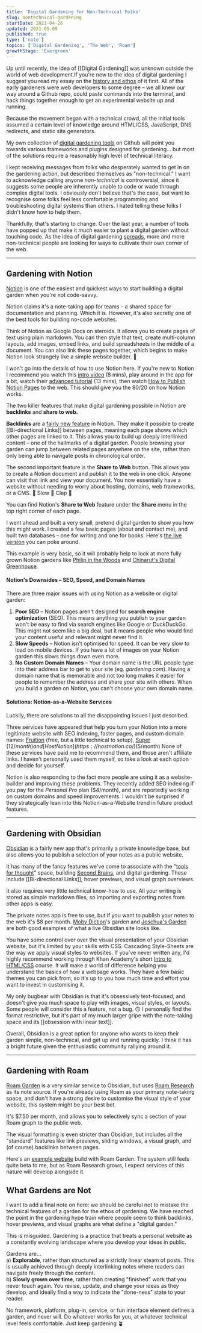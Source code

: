 ```yaml
---
title: 'Digital Gardening for Non-Technical Folks'
slug: nontechnical-gardening
startDate: 2021-04-26
updated: 2021-05-09
published: true
type: ['note']
topics: ['Digital Gardening', 'The Web', 'Roam']
growthStage: 'Evergreen'
---
```


<IntroParagraph>

Up until recently, the idea of [[Digital Gardening]] was unknown outside the world of web development.<Footnote idName={1}>If you're new to the idea of digital gardening I suggest you read my essay on the [history and ethos](/garden-history) of it first.</Footnote> All of the early gardeners were web developers to some degree – we all knew our way around a Github repo, could paste commands into the terminal, and hack things together enough to get an experimental website up and running.

</IntroParagraph>

Because the movement began with a technical crowd, all the initial tools assumed a certain level of knowledge around HTML/CSS, JavaScript, DNS redirects, and static site generators.

My own collection of [digital gardening tools](https://github.com/MaggieAppleton/digital-gardeners) on Github will point you towards various frameworks and plugins designed for gardening... but most of the solutions require a reasonably high level of technical literacy. 

I kept receiving messages from folks who desperately wanted to get in on the gardening action, but described themselves as "non-technical." <Footnote idName={2}>I want to acknowledge calling anyone  _non-technical_ is controversial, since it suggests some people are inherently unable to code or wade through complex digital tools. I obviously don't believe that's the case, but want to recognise some folks feel less comfortable programming and troubleshooting digital systems than others.</Footnote> I hated telling these folks I didn't know how to help them.  

Thankfully, that's starting to change. Over the last year, a number of tools have popped up that make it _much_ easier to plant a digital garden without touching code. As the idea of digital gardening [spreads](https://www.technologyreview.com/2020/09/03/1007716/digital-gardens-let-you-cultivate-your-own-little-bit-of-the-internet/), more and more non-technical people are looking for ways to cultivate their own corner of the web. 



---

## Gardening with Notion

[Notion](https://www.notion.so/) is one of the easiest and quickest ways to start building a digital garden when you're not code-savvy.

Notion claims it's a note-taking app for teams – a shared space for documentation and planning. Which it is. However, it's also secretly one of the best tools for building no-code websites. 

<ImageFrame alt="The Notion homepage which presents itself as a notes app for teams" showalt width="900px" src="https://res.cloudinary.com/dxj9qr5gj/image/upload/c_scale,f_auto,q_100,w_1200/v1619476135/maggieappleton.com/notes/nontechnical-gardening/notionhome.png" />

Think of Notion as Google Docs on steroids. It allows you to create pages of text using plain markdown. You can then style that text, create multi-column layouts, add images, embed links, and build spreadsheets in the middle of a document. You can also link these pages together, which begins to make Notion look strangely like a simple website builder. 🤔

I won't go into the details of how to use Notion here. If you're new to Notion I recommend you watch this [intro video](https://www.notion.so/guides/notion-training-the-basics) (8 mins), play around in the app for a bit, watch their [advanced tutorial](https://www.notion.so/guides/notion-training-advanced) (13 mins), then watch [How to Publish Notion Pages](https://www.notion.so/guides/publish-notion-pages-to-the-web) to the web. This should give you the 80/20 on how Notion works.

The two killer features that make digital gardening possible in Notion are **backlinks** and **share to web.**

**Backlinks** are a [fairly new feature](https://www.notion.so/guides/creating-links-and-backlinks) in Notion. They make it possible to create [[Bi-directional Links]] between pages, meaning each page shows which other pages are linked to it. This allows you to build up deeply interlinked content – one of the hallmarks of a digital garden. People browsing your garden can jump between related pages anywhere on the site, rather than only being able to navigate posts in chronological order.

<ImageFrame width="800px" showalt alt="Backlinks in Notion show up right underneath the title of a page" src="https://res.cloudinary.com/dxj9qr5gj/image/upload/c_scale,f_auto,q_100,w_1200/v1619473460/maggieappleton.com/notes/nontechnical-gardening/Screenshot_-_2021-04-26_22.43.04_eonejw.png" />


The second important feature is the **Share to Web** button. This allows you to create a Notion document and publish it to the web in one click. Anyone can visit that link and view your document. You now essentially have a website without needing to worry about hosting, domains, web frameworks, or a CMS. 👏 Slow 👏 Clap 👏

You can find Notion's __Share to Web__ feature under the __Share__ menu in the top right corner of each page.

<ImageFrame width="1000px" showalt alt="An example of where to find Notion's 'Share to Web' settings" src="https://res.cloudinary.com/dxj9qr5gj/image/upload/c_scale,f_auto,q_100,w_1200/v1619470978/maggieappleton.com/notes/nontechnical-gardening/Screenshot_-_2021-04-26_22.02.40_bqjnft.png" />

I went ahead and built a very small, pretend digital garden to show you how this might work. I created a few basic pages (about and contact me), and built two databases – one for writing and one for books. Here's [the live version](https://www.notion.so/Maggie-s-Pretend-Garden-ad29880fed054ba1a0872d3e06252f81) you can poke around.

<ImageFrame width="1000px" src="https://res.cloudinary.com/dxj9qr5gj/image/upload/c_scale,f_auto,q_100,w_1200/v1619473457/maggieappleton.com/notes/nontechnical-gardening/Screenshot_-_2021-04-26_22.43.49_fdbeyy.png" alt="My example digital garden in Notion" showalt />

This example is very basic, so it will probably help to look at more fully grown Notion gardens like [Philip in the Woods](https://philipb.cc/) and [Chinarut's Digital Greenhouse](https://www.notion.so/Chinarut-s-Digital-Greenhouse-9b31c7ba8efc4bf9adcfa17a38c841ff).

<Halfspacer />

#### Notion's Downsides – SEO, Speed, and Domain Names

There are three major issues with using Notion as a website or digital garden:

1. **Poor SEO** – Notion pages aren't designed for __search engine optimization__ (SEO). This means anything you publish to your garden won't be easy to find via search engines like Google or DuckDuckGo. This might not seem like a big deal, but it means people who would find your content useful and relevant might never find it. 
2. **Slow Speeds** – Notion isn't optimised for speed. It can be very slow to load on mobile devices. If you have a lot of images on your Notion garden this slows things down even more.
3. **No Custom Domain Names** – Your domain name is the URL people type into their address bar to get to your site (eg. _gardening.com_). Having a domain name that is memorable and not too long makes it easier for people to remember the address and share your site with others. When you build a garden on Notion, you can't choose your own domain name.

#### Solutions: Notion-as-a-Website Services

Luckily, there are solutions to all the disappointing issues I just described. 

Three services have appeared that help you turn your Notion into a more legitimate website with SEO indexing, faster pages, and custom domain names: [Fruition](https://fruitionsite.com/) (free, but a little technical to setup), [Super](https://super.so/) ($12/month) and [Host Notion](https://hostnotion.co/) ($5/month) <Footnote idName={3}>None of these services have paid me to recommend them, and those aren't affiliate links. I haven't personally used them myself, so take a look at each option and decide for yourself.</Footnote>

Notion is also responding to the fact more people are using it as a website-builder and improving these problems. They recently added SEO indexing if you pay for the _Personal Pro_ plan ($4/month), and are reportedly working on custom domains and speed improvements. I wouldn't be surprised if they strategically lean into this Notion-as-a-Website trend in future product features. 

---

## Gardening with Obsidian

[Obsidian](https://obsidian.md/) is a fairly new app that's primarily a private knowledge base, but also allows you to publish a selection of your notes as a public website.

It has many of the fancy features we've come to associate with the "[tools for thought](https://mitpress.mit.edu/books/tools-thought)" space, building [Second Brains](/basb), and digital gardening. These include [[Bi-directional Links]], hover previews, and visual graph overviews.


<ImageFrame showalt alt="What the Obsidian desktop app looks like with markdown notes and a visual graph" width="1200px" src="https://res.cloudinary.com/dxj9qr5gj/image/upload/c_scale,f_auto,q_100,w_1200/v1620562701/maggieappleton.com/notes/nontechnical-gardening/Screenshot_-_2021-05-09_13.18.08_ji4rtr.png" />

It also requires very little technical know-how to use. All your writing is stored as simple markdown files, so importing and exporting notes from other apps is easy. 

The private notes app is free to use, but if you want to publish your notes to the web it's $8 per month. [Moby Diction](https://publish.obsidian.md/mobydiction/notes/_About)'s garden and [Joschua's Garden](https://joschuasgarden.com/) are both good examples of what a live Obsidian site looks like.

<ImageFrame showalt alt="What a live obsidian website looks like" width="1200px" src="https://res.cloudinary.com/dxj9qr5gj/image/upload/c_scale,f_auto,q_100,w_1200/v1620562494/maggieappleton.com/notes/nontechnical-gardening/Books_-_Joschuas_Garden_h8ecgr.png" />

You have some control over over the visual presentation of your Obsidian website, but it's limited by your skills with CSS. <Footnote idName={4}>Cascading Style-Sheets are the way we apply visual styles to websites. If you've never written any, I'd highly recommend working through Khan Academy's short [Intro to HTML/CSS](https://www.khanacademy.org/computing/computer-programming/html-css) course. It will make a world of difference helping you understand the basics of how a webpage works.</Footnote> They have a few basic themes you can pick from, so it's up to you how much time and effort you want to invest in customising it.

My only bugbear with Obsidian is that it's obsessively text-focused, and doesn't give you much space to play with images, visual styles, or layouts. Some people will consider this a feature, not a bug. 🙃  I personally find the format restrictive, but it's part of my much larger gripe with the note-taking space and its [[obsession with linear text]].

Overall, Obsidian is a great option for anyone who wants to keep their garden simple, non-technical, and get up and running quickly. I think it has a bright future given the enthusiastic community rallying around it.

---

## Gardening with Roam

[Roam Garden](https://roam.garden/) is a very similar service to Obsidian, but uses [Roam Research](https://roamresearch.com/) as its note source. If you're already using Roam as your primary note-taking space, and don't have a strong desire to customise the visual style of your website, this system might be your best bet.

It's $7.50 per month, and allows you to selectively sync a section of your Roam graph to the public web.

<ImageFrame showalt alt="The standard layout of a website build with Roam Garden" width="1200px" src="https://res.cloudinary.com/dxj9qr5gj/image/upload/c_scale,f_auto,q_100,w_1200/v1619474651/maggieappleton.com/notes/nontechnical-gardening/Screenshot_-_2021-04-26_23.03.14_wukh6k.png" />

The visual formatting is even stricter than Obsidian, but includes all the "standard" features like link previews, sliding windows, a visual graph, and (of course) backlinks between pages. 

Here's an [example website](https://vlad.roam.garden/) build with Roam Garden. The system still feels quite beta to me, but as Roam Research grows, I expect services of this nature will develop alongside it.

<Halfspacer />

## What Gardens are Not

I want to add a final note on here: we should be careful not to mistake the technical features of a garden for the ethos of gardening. We have reached the point in the gardening hype train where people seem to think backlinks, hover previews, and visual graphs are what define a "digital garden."

This is misguided. Gardening is a practice that treats a personal website as a constantly evolving landscape where you develop your ideas in public.

Gardens are...  
a) **Explorable**, rather than structured as a strictly linear steam of posts. This is usually achieved through deeply interlinking notes where readers can navigate freely through the content.  
b) **Slowly grown over time**, rather than creating "finished" work that you never touch again. You revise, update, and change your ideas as they develop, and ideally find a way to indicate the "done-ness" state to your reader. 

No framework, platform, plug-in, service, or fun interface element defines a garden, and never will. Do whatever works for you, at whatever technical level feels comfortable. Just keep gardening <span role="img">🪴</span>